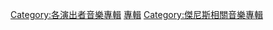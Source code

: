 {{DEFAULTSORT:News}}
[[Category:各演出者音樂專輯|Category:各演出者音樂專輯]]
[[Category:NEWS|專輯]]
[[Category:傑尼斯相關音樂專輯|Category:傑尼斯相關音樂專輯]]